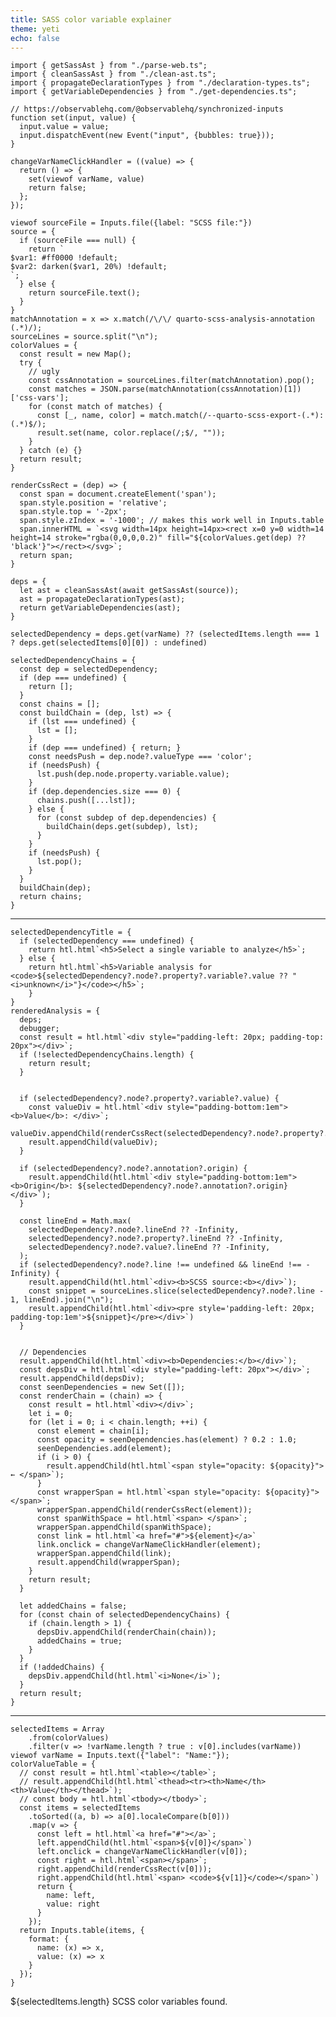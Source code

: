 ```yaml
---
title: SASS color variable explainer
theme: yeti
echo: false
---
```


```ojs
import { getSassAst } from "./parse-web.ts";
import { cleanSassAst } from "./clean-ast.ts";
import { propagateDeclarationTypes } from "./declaration-types.ts";
import { getVariableDependencies } from "./get-dependencies.ts";

// https://observablehq.com/@observablehq/synchronized-inputs
function set(input, value) {
  input.value = value;
  input.dispatchEvent(new Event("input", {bubbles: true}));
}

changeVarNameClickHandler = ((value) => {
  return () => {
    set(viewof varName, value)
    return false;
  };
});

viewof sourceFile = Inputs.file({label: "SCSS file:"})
source = {
  if (sourceFile === null) {
    return `
$var1: #ff0000 !default;
$var2: darken($var1, 20%) !default;
`;
  } else {
    return sourceFile.text();
  }
}
matchAnnotation = x => x.match(/\/\/ quarto-scss-analysis-annotation (.*)/);
sourceLines = source.split("\n");
colorValues = {
  const result = new Map();
  try {
    // ugly
    const cssAnnotation = sourceLines.filter(matchAnnotation).pop();
    const matches = JSON.parse(matchAnnotation(cssAnnotation)[1])['css-vars'];
    for (const match of matches) {
      const [_, name, color] = match.match(/--quarto-scss-export-(.*): (.*)$/);
      result.set(name, color.replace(/;$/, ""));
    }
  } catch (e) {}
  return result;
}

renderCssRect = (dep) => {
  const span = document.createElement('span');
  span.style.position = 'relative';
  span.style.top = '-2px';
  span.style.zIndex = '-1000'; // makes this work well in Inputs.table
  span.innerHTML = `<svg width=14px height=14px><rect x=0 y=0 width=14 height=14 stroke="rgba(0,0,0,0.2)" fill="${colorValues.get(dep) ?? 'black'}"></rect></svg>`;
  return span;
}

deps = {
  let ast = cleanSassAst(await getSassAst(source));
  ast = propagateDeclarationTypes(ast); 
  return getVariableDependencies(ast);
}

selectedDependency = deps.get(varName) ?? (selectedItems.length === 1 ? deps.get(selectedItems[0][0]) : undefined)

selectedDependencyChains = {
  const dep = selectedDependency;
  if (dep === undefined) {
    return [];
  }
  const chains = [];
  const buildChain = (dep, lst) => {
    if (lst === undefined) {
      lst = [];
    }
    if (dep === undefined) { return; }
    const needsPush = dep.node?.valueType === 'color';
    if (needsPush) {  
      lst.push(dep.node.property.variable.value);
    }
    if (dep.dependencies.size === 0) {
      chains.push([...lst]);
    } else {
      for (const subdep of dep.dependencies) {
        buildChain(deps.get(subdep), lst);
      }
    }
    if (needsPush) {  
      lst.pop();
    }
  }
  buildChain(dep);
  return chains;
}
```

---

```ojs
selectedDependencyTitle = {
  if (selectedDependency === undefined) {
    return htl.html`<h5>Select a single variable to analyze</h5>`;
  } else {
    return htl.html`<h5>Variable analysis for <code>${selectedDependency?.node?.property?.variable?.value ?? "<i>unknown</i>"}</code></h5>`;
    }
}
renderedAnalysis = {
  deps;
  debugger;
  const result = htl.html`<div style="padding-left: 20px; padding-top: 20px"></div>`;
  if (!selectedDependencyChains.length) {
    return result;
  }


  if (selectedDependency?.node?.property?.variable?.value) {
    const valueDiv = htl.html`<div style="padding-bottom:1em"><b>Value</b>: </div>`;
    valueDiv.appendChild(renderCssRect(selectedDependency?.node?.property?.variable?.value));
    result.appendChild(valueDiv);
  }

  if (selectedDependency?.node?.annotation?.origin) {
    result.appendChild(htl.html`<div style="padding-bottom:1em"><b>Origin</b>: ${selectedDependency?.node?.annotation?.origin}</div>`);
  }

  const lineEnd = Math.max(
    selectedDependency?.node?.lineEnd ?? -Infinity,
    selectedDependency?.node?.property?.lineEnd ?? -Infinity,
    selectedDependency?.node?.value?.lineEnd ?? -Infinity,
  );
  if (selectedDependency?.node?.line !== undefined && lineEnd !== -Infinity) {
    result.appendChild(htl.html`<div><b>SCSS source:<b></div>`);
    const snippet = sourceLines.slice(selectedDependency?.node?.line - 1, lineEnd).join("\n");
    result.appendChild(htl.html`<div><pre style='padding-left: 20px; padding-top:1em'>${snippet}</pre></div>`)
  }

  
  // Dependencies
  result.appendChild(htl.html`<div><b>Dependencies:</b></div>`);
  const depsDiv = htl.html`<div style="padding-left: 20px"></div>`;
  result.appendChild(depsDiv);
  const seenDependencies = new Set([]);
  const renderChain = (chain) => {
    const result = htl.html`<div></div>`;
    let i = 0;
    for (let i = 0; i < chain.length; ++i) {
      const element = chain[i];
      const opacity = seenDependencies.has(element) ? 0.2 : 1.0;
      seenDependencies.add(element);
      if (i > 0) {
        result.appendChild(htl.html`<span style="opacity: ${opacity}"> ← </span>`);
      }
      const wrapperSpan = htl.html`<span style="opacity: ${opacity}"></span>`;
      wrapperSpan.appendChild(renderCssRect(element));
      const spanWithSpace = htl.html`<span> </span>`;
      wrapperSpan.appendChild(spanWithSpace);
      const link = htl.html`<a href="#">${element}</a>`
      link.onclick = changeVarNameClickHandler(element);
      wrapperSpan.appendChild(link);
      result.appendChild(wrapperSpan);
    }
    return result;
  }

  let addedChains = false;
  for (const chain of selectedDependencyChains) {
    if (chain.length > 1) {
      depsDiv.appendChild(renderChain(chain));
      addedChains = true;
    }
  }
  if (!addedChains) {
    depsDiv.appendChild(htl.html`<i>None</i>`);
  }
  return result;
}
```

---

```ojs
selectedItems = Array
    .from(colorValues)
    .filter(v => !varName.length ? true : v[0].includes(varName))
viewof varName = Inputs.text({"label": "Name:"});
colorValueTable = {
  // const result = htl.html`<table></table>`;
  // result.appendChild(htl.html`<thead><tr><th>Name</th><th>Value</th></thead>`);
  // const body = htl.html`<tbody></tbody>`;
  const items = selectedItems
    .toSorted((a, b) => a[0].localeCompare(b[0]))
    .map(v => {
      const left = htl.html`<a href="#"></a>`;
      left.appendChild(htl.html`<span>${v[0]}</span>`)
      left.onclick = changeVarNameClickHandler(v[0]);
      const right = htl.html`<span></span>`;
      right.appendChild(renderCssRect(v[0]));
      right.appendChild(htl.html`<span> <code>${v[1]}</code></span>`)
      return {
        name: left,
        value: right
      }
    });
  return Inputs.table(items, {
    format: {
      name: (x) => x,
      value: (x) => x
    }
  });
}
```

${selectedItems.length} SCSS color variables found.
